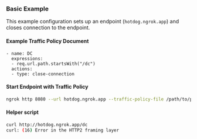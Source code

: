 
### Basic Example

This example configuration sets up an endpoint (`hotdog.ngrok.app`) and closes connection to the endpoint.

#### Example Traffic Policy Document

```on_http_request:
- name: DC
  expressions:
  - req.url.path.startsWith("/dc")
  actions:
  - type: close-connection
```

#### Start Endpoint with Traffic Policy

```bash
ngrok http 8080 --url hotdog.ngrok.app --traffic-policy-file /path/to/policy.yml
```

#### Helper script

```bash
curl http://hotdog.ngrok.app/dc
curl: (16) Error in the HTTP2 framing layer
```

